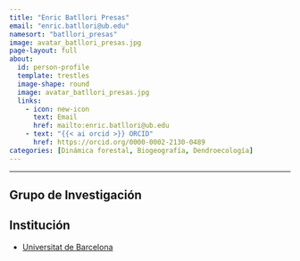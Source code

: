 ```yaml
---
title: "Enric Batllori Presas"
email: "enric.batllori@ub.edu"  
namesort: "batllori_presas"
image: avatar_batllori_presas.jpg
page-layout: full
about: 
  id: person-profile
  template: trestles
  image-shape: round
  image: avatar_batllori_presas.jpg
  links:
    - icon: new-icon
      text: Email
      href: mailto:enric.batllori@ub.edu
    - text: "{{< ai orcid >}} ORCID"
      href: https://orcid.org/0000-0002-2130-0489
categories: [Dinámica forestal, Biogeografía, Dendroecología]
---
```

 
<hr>

:::{#person-profile}

## Grupo de Investigación


## Institución
- [Universitat de Barcelona](https://web.ub.edu/)

:::
